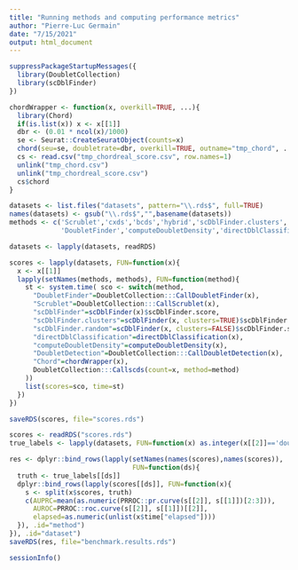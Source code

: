 ```yaml
---
title: "Running methods and computing performance metrics"
author: "Pierre-Luc Germain"
date: "7/15/2021"
output: html_document
---
```


```r
suppressPackageStartupMessages({
  library(DoubletCollection)
  library(scDblFinder)
})

chordWrapper <- function(x, overkill=TRUE, ...){
  library(Chord)
  if(is.list(x)) x <- x[[1]]
  dbr <- (0.01 * ncol(x)/1000)
  se <- Seurat::CreateSeuratObject(counts=x)
  chord(seu=se, doubletrate=dbr, overkill=TRUE, outname="tmp_chord", ...)
  cs <- read.csv("tmp_chordreal_score.csv", row.names=1)
  unlink("tmp_chord.csv")
  unlink("tmp_chordreal_score.csv")
  cs$chord
}

```


```r
datasets <- list.files("datasets", pattern="\\.rds$", full=TRUE)
names(datasets) <- gsub("\\.rds$","",basename(datasets))
methods <- c('Scrublet','cxds','bcds','hybrid','scDblFinder.clusters','scDblFinder.random',
             'DoubletFinder','computeDoubletDensity','directDblClassification')

datasets <- lapply(datasets, readRDS)

scores <- lapply(datasets, FUN=function(x){
  x <- x[[1]]
  lapply(setNames(methods, methods), FUN=function(method){
    st <- system.time( sco <- switch(method,
      "DoubletFinder"=DoubletCollection:::CallDoubletFinder(x),
      "Scrublet"=DoubletCollection:::CallScrublet(x),
      "scDblFinder"=scDblFinder(x)$scDblFinder.score,
      "scDblFinder.clusters"=scDblFinder(x, clusters=TRUE)$scDblFinder.score,
      "scDblFinder.random"=scDblFinder(x, clusters=FALSE)$scDblFinder.score,
      "directDblClassification"=directDblClassification(x),
      "computeDoubletDensity"=computeDoubletDensity(x),
      "DoubletDetection"=DoubletCollection:::CallDoubletDetection(x),
      "Chord"=chordWrapper(x),
      DoubletCollection:::Callscds(count=x, method=method)
    ))
    list(scores=sco, time=st)
  })
})

saveRDS(scores, file="scores.rds")
```

```r
scores <- readRDS("scores.rds")
true_labels <- lapply(datasets, FUN=function(x) as.integer(x[[2]]=='doublet'))

res <- dplyr::bind_rows(lapply(setNames(names(scores),names(scores)), 
                               FUN=function(ds){
  truth <- true_labels[[ds]]
  dplyr::bind_rows(lapply(scores[[ds]], FUN=function(x){
    s <- split(x$scores, truth)
    c(AUPRC=mean(as.numeric(PRROC::pr.curve(s[[2]], s[[1]])[2:3])),
      AUROC=PRROC::roc.curve(s[[2]], s[[1]])[[2]],
      elapsed=as.numeric(unlist(x$time["elapsed"])))
  }), .id="method")
}), .id="dataset")
saveRDS(res, file="benchmark.results.rds")
```

```r
sessionInfo()
```

